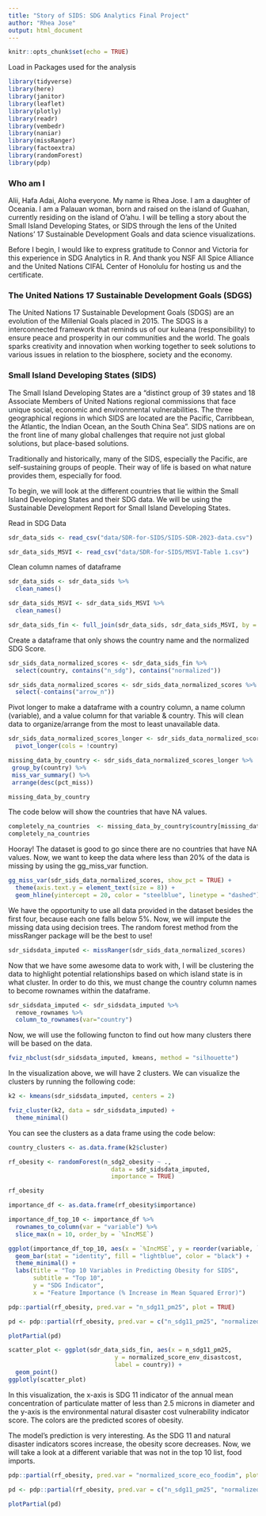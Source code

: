 ```yaml
---
title: "Story of SIDS: SDG Analytics Final Project"
author: "Rhea Jose"
output: html_document
---
```


```r
knitr::opts_chunk$set(echo = TRUE)
```


Load in Packages used for the analysis

```r
library(tidyverse)
library(here)
library(janitor)
library(leaflet)
library(plotly)
library(readr)
library(vembedr)
library(naniar)
library(missRanger)
library(factoextra)
library(randomForest)
library(pdp)
```

### Who am I 

Alii, Hafa Adai, Aloha everyone. My name is Rhea Jose. I am a daughter of Oceania. I am a Palauan woman, born and raised on the island of Guahan, currently residing on the island of O'ahu. I will be telling a story about the Small Island Developing States, or SIDS through the lens of the United Nations' 17 Sustainable Development Goals and data science visualizations.

Before I begin, I would like to express gratitude to Connor and Victoria for this experience in SDG Analytics in R. And thank you NSF All Spice Alliance and the United Nations CIFAL Center of Honolulu for hosting us and the certificate. 


### The United Nations 17 Sustainable Development Goals (SDGS)

The United Nations 17 Sustainable Development Goals (SDGS) are an evolution of the Millenial Goals placed in 2015. The SDGS is a interconnected framework that reminds us of our kuleana (responsibility) to ensure peace and prosperity in our communities and the world. The goals sparks creativity and innovation when working together to seek solutions to various issues in relation to the biosphere, society and the economy. 

### Small Island Developing States (SIDS)

The Small Island Developing States are a "distinct group of 39 states and 18 Associate Members of United Nations regional commissions that face unique social, economic and environmental vulnerabilities. The three geographical regions in which SIDS are located are the Pacific, Carribbean, the Atlantic, the Indian Ocean, an the South China Sea". SIDS nations are on the front line of many global challenges that require not just global solutions, but place-based solutions. 

Traditionally and historically, many of the SIDS, especially the Pacific, are self-sustaining groups of people. Their way of life is based on what nature provides them, especially for food. 

To begin, we will look at the different countries that lie within the Small Island Developing States and their SDG data. We will be using the Sustainable Development Report for Small Island Developing States.

Read in SDG Data

```r
sdr_data_sids <- read_csv("data/SDR-for-SIDS/SIDS-SDR-2023-data.csv")
```

```r
sdr_data_sids_MSVI <- read_csv("data/SDR-for-SIDS/MSVI-Table 1.csv")
```

Clean column names of dataframe 

```r
sdr_data_sids <- sdr_data_sids %>%
  clean_names()
```

```r
sdr_data_sids_MSVI <- sdr_data_sids_MSVI %>%
  clean_names()
```

```r
sdr_data_sids_fin <- full_join(sdr_data_sids, sdr_data_sids_MSVI, by = "country")
```


Create a dataframe that only shows the country name and the normalized SDG Score. 

```r
sdr_sids_data_normalized_scores <- sdr_data_sids_fin %>% 
  select(country, contains("n_sdg"), contains("normalized"))

sdr_sids_data_normalized_scores <- sdr_sids_data_normalized_scores %>%
  select(-contains("arrow_n"))
```

Pivot longer to make a dataframe with a country column, a name column (variable), and a value column for that variable & country. This will clean data to organize/arrange from the most to least unavailable data. 

```r
sdr_sids_data_normalized_scores_longer <- sdr_sids_data_normalized_scores %>%
  pivot_longer(cols = !country)
```

```r
missing_data_by_country <- sdr_sids_data_normalized_scores_longer %>%
 group_by(country) %>%
 miss_var_summary() %>% 
 arrange(desc(pct_miss))

missing_data_by_country
```

The code below will show the countries that have NA values. 
```r
completely_na_countries  <- missing_data_by_country$country[missing_data_by_country$pct_miss == 100]
completely_na_countries
```

Hooray! The dataset is good to go since there are no countries that have NA values. Now, we want to keep the data where less than 20% of the data is missing by using the gg_miss_var function. 

```r
gg_miss_var(sdr_sids_data_normalized_scores, show_pct = TRUE) +
  theme(axis.text.y = element_text(size = 8)) +
  geom_hline(yintercept = 20, color = "steelblue", linetype = "dashed")
```

We have the opportunity to use all data provided in the dataset besides the first four, because each one falls below 5%. Now, we will impute the missing data using decision trees. The random forest method from the missRanger package will be the best to use!

```r
sdr_sidsdata_imputed <- missRanger(sdr_sids_data_normalized_scores)
```

Now that we have some awesome data to work with, I will be clustering the data to highlight potential relationships based on which island state is in what cluster. In order to do this, we must change the country column names to become rownames within the dataframe. 

```r
sdr_sidsdata_imputed <- sdr_sidsdata_imputed %>%
  remove_rownames %>%
  column_to_rownames(var="country")
```

Now, we will use the following functon to find out how many clusters there will be based on the data. 
```r
fviz_nbclust(sdr_sidsdata_imputed, kmeans, method = "silhouette")
```
In the visualization above,  we will have 2 clusters. We can visualize the clusters by running the following code:

```r
k2 <- kmeans(sdr_sidsdata_imputed, centers = 2)
```

```r
fviz_cluster(k2, data = sdr_sidsdata_imputed) +
  theme_minimal()
```

You can see the clusters as a data frame using the code below: 

```r
country_clusters <- as.data.frame(k2$cluster)
```


```r
rf_obesity <- randomForest(n_sdg2_obesity ~ .,
                             data = sdr_sidsdata_imputed,
                             importance = TRUE)
```

```r
rf_obesity
```

```r
importance_df <- as.data.frame(rf_obesity$importance)
```

```r
importance_df_top_10 <- importance_df %>%
  rownames_to_column(var = "variable") %>%
  slice_max(n = 10, order_by = `%IncMSE`)
```

```r
ggplot(importance_df_top_10, aes(x = `%IncMSE`, y = reorder(variable, `%IncMSE`))) +
  geom_bar(stat = "identity", fill = "lightblue", color = "black") +
  theme_minimal() +
  labs(title = "Top 10 Variables in Predicting Obesity for SIDS",
       subtitle = "Top 10",
       y = "SDG Indicator",
       x = "Feature Importance (% Increase in Mean Squared Error)")
```


```r
pdp::partial(rf_obesity, pred.var = "n_sdg11_pm25", plot = TRUE)
```

```r
pd <- pdp::partial(rf_obesity, pred.var = c("n_sdg11_pm25", "normalized_score_env_disastcost"))

plotPartial(pd)
```
```r
scatter_plot <- ggplot(sdr_data_sids_fin, aes(x = n_sdg11_pm25, 
                              y = normalized_score_env_disastcost,
                              label = country)) +
  geom_point()
ggplotly(scatter_plot)
```



In this visualization, the x-axis is SDG 11 indicator of the annual mean concentration of particulate matter of less than 2.5 microns in diameter and the y-axis is the environmental natural disaster cost vulnerability indicator score. The colors are the predicted scores of obesity.

The model's prediction is very interesting. As the SDG 11 and natural disaster indicators scores increase, the obesity score decreases. Now, we will take a look at a different variable that was not in the top 10 list, food imports. 

```r
pdp::partial(rf_obesity, pred.var = "normalized_score_eco_foodim", plot = TRUE)
```

 
```r
pd <- pdp::partial(rf_obesity, pred.var = c("n_sdg11_pm25", "normalized_score_eco_foodim"))

plotPartial(pd)
```



